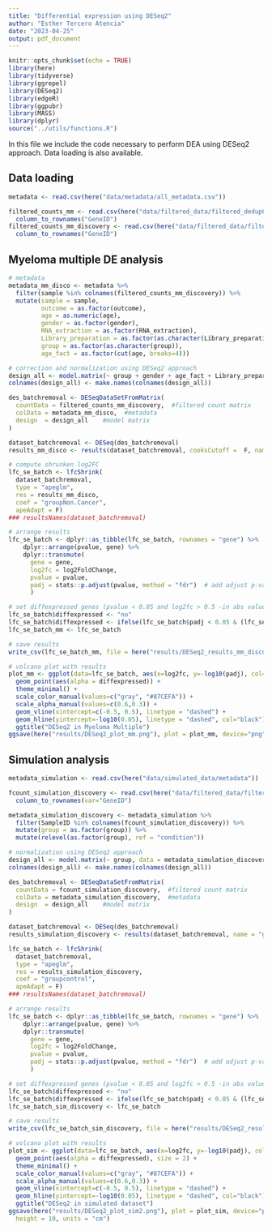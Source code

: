 ```yaml
---
title: "Differential expression using DESeq2"
author: "Esther Tercero Atencia"
date: "2023-04-25"
output: pdf_document
---
```


```r
knitr::opts_chunk$set(echo = TRUE)
library(here)
library(tidyverse)
library(ggrepel)
library(DESeq2)
library(edgeR)
library(ggpubr)
library(MASS)
library(dplyr)
source("../utils/functions.R")
```

In this file we include the code necessary to perform DEA using DESeq2 approach. Data loading is also available.

## Data loading

```r
metadata <- read.csv(here("data/metadata/all_metadata.csv"))

filtered_counts_mm <- read.csv(here("data/filtered_data/filtered_dedupCounts_mm.csv")) %>% 
  column_to_rownames("GeneID")
filtered_counts_mm_discovery <- read.csv(here("data/filtered_data/filtered_mm_discovery.csv")) %>% 
  column_to_rownames("GeneID")

```

## Myeloma multiple DE analysis

```r
# metadata
metadata_mm_disco <- metadata %>% 
  filter(sample %in% colnames(filtered_counts_mm_discovery)) %>%
  mutate(sample = sample,
         outcome = as.factor(outcome),
         age = as.numeric(age),
         gender = as.factor(gender),
         RNA_extraction = as.factor(RNA_extraction),
         Library_preparation = as.factor(as.character(Library_preparation)),
         group = as.factor(as.character(group)),
         age_fact = as.factor(cut(age, breaks=4)))
```


```r
# correction and normalization using DESeq2 approach
design_all <- model.matrix(~ group + gender + age_fact + Library_preparation, data = metadata_mm_disco) 
colnames(design_all) <- make.names(colnames(design_all))

des_batchremoval <- DESeqDataSetFromMatrix(
  countData = filtered_counts_mm_discovery,  #filtered count matrix
  colData = metadata_mm_disco,  #metadata
  design  = design_all    #model matrix 
)

dataset_batchremoval <- DESeq(des_batchremoval)
results_mm_disco <- results(dataset_batchremoval, cooksCutoff =  F, name = "groupNon.Cancer")

# compute shrunken log2FC
lfc_se_batch <- lfcShrink(
  dataset_batchremoval,
  type = "apeglm",
  res = results_mm_disco,
  coef = "groupNon.Cancer",
  apeAdapt = F)
### resultsNames(dataset_batchremoval)

# arrange results
lfc_se_batch <- dplyr::as_tibble(lfc_se_batch, rownames = "gene") %>%
    dplyr::arrange(pvalue, gene) %>%
    dplyr::transmute(
      gene = gene,
      log2fc = log2FoldChange,
      pvalue = pvalue,
      padj = stats::p.adjust(pvalue, method = "fdr")  # add adjust p-values
      )

# set diffexpressed genes (pvalue < 0.05 and log2fc > 0.5 -in abs value-)
lfc_se_batch$diffexpressed <- "no"
lfc_se_batch$diffexpressed <- ifelse(lfc_se_batch$padj < 0.05 & (lfc_se_batch$log2fc > 0.5 | lfc_se_batch$log2fc < -0.5) , "yes", "no")
lfc_se_batch_mm <- lfc_se_batch

# save results  
write_csv(lfc_se_batch_mm, file = here("results/DESeq2_results_mm_discovery.csv"))

# volcano plot with results
plot_mm <- ggplot(data=lfc_se_batch, aes(x=log2fc, y=-log10(padj), col=diffexpressed)) + 
  geom_point(aes(alpha = diffexpressed)) +
  theme_minimal() +
  scale_color_manual(values=c("gray", "#87CEFA")) +
  scale_alpha_manual(values=c(0.6,0.3)) +
  geom_vline(xintercept=c(-0.5, 0.5), linetype = "dashed") +
  geom_hline(yintercept=-log10(0.05), linetype = "dashed", col="black")+
  ggtitle("DESeq2 in Myeloma Multiple")
ggsave(here("results/DESeq2_plot_mm.png"), plot = plot_mm, device="png", dpi=600, bg = "white")
```


## Simulation analysis

```r
metadata_simulation <- read.csv(here("data/simulated_data/metadata"))

fcount_simulation_discovery <- read.csv(here("data/filtered_data/filtered_sim_discovery.csv")) %>% 
  column_to_rownames(var="GeneID")

metadata_simulation_discovery <- metadata_simulation %>% 
  filter(SampleID %in% colnames(fcount_simulation_discovery)) %>%
  mutate(group = as.factor(group)) %>%
  mutate(relevel(as.factor(group), ref = "condition"))
```

```r
# normalization using DESeq2 approach
design_all <- model.matrix(~ group, data = metadata_simulation_discovery) 
colnames(design_all) <- make.names(colnames(design_all))

des_batchremoval <- DESeqDataSetFromMatrix(
  countData = fcount_simulation_discovery,  #filtered count matrix
  colData = metadata_simulation_discovery,  #metadata
  design  = design_all    #model matrix 
)

dataset_batchremoval <- DESeq(des_batchremoval)
results_simulation_discovery <- results(dataset_batchremoval, name = "groupcontrol")

lfc_se_batch <- lfcShrink(
  dataset_batchremoval,
  type = "apeglm",
  res = results_simulation_discovery,
  coef = "groupcontrol",
  apeAdapt = F)
### resultsNames(dataset_batchremoval)

# arrange results
lfc_se_batch <- dplyr::as_tibble(lfc_se_batch, rownames = "gene") %>%
    dplyr::arrange(pvalue, gene) %>%
    dplyr::transmute(
      gene = gene,
      log2fc = log2FoldChange,
      pvalue = pvalue,
      padj = stats::p.adjust(pvalue, method = "fdr")  # add adjust p-values
      )

# set diffexpressed genes (pvalue < 0.05 and log2fc > 0.5 -in abs value-)
lfc_se_batch$diffexpressed <- "no"
lfc_se_batch$diffexpressed <- ifelse(lfc_se_batch$padj < 0.05 & (lfc_se_batch$log2fc > 0.5 | lfc_se_batch$log2fc < -0.5) , "yes", "no")
lfc_se_batch_sim_discovery <- lfc_se_batch

# save results
write_csv(lfc_se_batch_sim_discovery, file = here("results/DESeq2_results_sim_discovery.csv"))

# volcano plot with results
plot_sim <- ggplot(data=lfc_se_batch, aes(x=log2fc, y=-log10(padj), col=diffexpressed)) + 
  geom_point(aes(alpha = diffexpressed), size = 2) +
  theme_minimal() +
  scale_color_manual(values=c("gray", "#87CEFA")) +
  scale_alpha_manual(values=c(0.6,0.3)) +
  geom_vline(xintercept=c(-0.5, 0.5), linetype = "dashed") +
  geom_hline(yintercept=-log10(0.05), linetype = "dashed", col="black")+
  ggtitle("DESeq2 in simulated dataset")
ggsave(here("results/DESeq2_plot_sim2.png"), plot = plot_sim, device="png", dpi=600, bg = "white", width = 13,
  height = 10, units = "cm")

```
